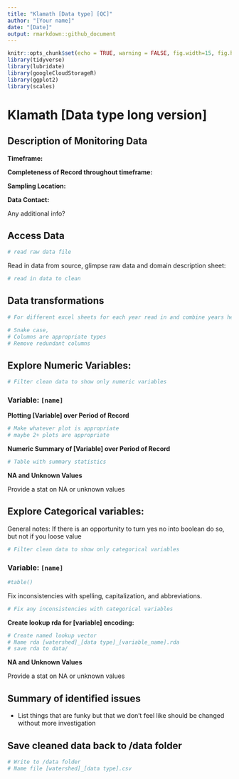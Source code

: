 ```yaml
---
title: "Klamath [Data type] [QC]"
author: "[Your name]"
date: "[Date]"
output: rmarkdown::github_document
---
```


```r
knitr::opts_chunk$set(echo = TRUE, warning = FALSE, fig.width=15, fig.height=10)
library(tidyverse)
library(lubridate)
library(googleCloudStorageR)
library(ggplot2)
library(scales)
```

# Klamath [Data type long version]

## Description of Monitoring Data

**Timeframe:** 

**Completeness of Record throughout timeframe:** 

**Sampling Location:**

**Data Contact:** 

Any additional info?

## Access Data

```r
# read raw data file

```

Read in data from source, glimpse raw data and domain description sheet: 
```r
# read in data to clean 
```

## Data transformations

```r
# For different excel sheets for each year read in and combine years here
```

```r
# Snake case, 
# Columns are appropriate types
# Remove redundant columns
```

## Explore Numeric Variables: {.tabset}

```r
# Filter clean data to show only numeric variables 
```

### Variable: `[name]`

**Plotting [Variable] over Period of Record**

```r
# Make whatever plot is appropriate 
# maybe 2+ plots are appropriate
```

**Numeric Summary of [Variable] over Period of Record**

```r
# Table with summary statistics
```

**NA and Unknown Values**

Provide a stat on NA or unknown values

## Explore Categorical variables: {.tabset}

General notes: If there is an opportunity to turn yes no into boolean do so, but not if you loose value 

```r
# Filter clean data to show only categorical variables
```


### Variable: `[name]`
```r
#table() 
```

Fix inconsistencies with spelling, capitalization, and abbreviations. 

```r
# Fix any inconsistencies with categorical variables
```

**Create lookup rda for [variable] encoding:** 
```r
# Create named lookup vector
# Name rda [watershed]_[data type]_[variable_name].rda
# save rda to data/ 
```

**NA and Unknown Values**

Provide a stat on NA or unknown values

## Summary of identified issues

* List things that are funky but that we don't feel like should be changed without more investigation

## Save cleaned data back to /data folder 

```r
# Write to /data folder
# Name file [watershed]_[data type].csv
```